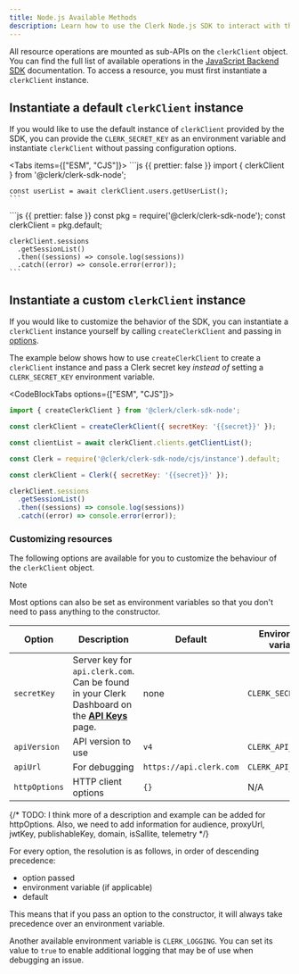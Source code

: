 ```yaml
---
title: Node.js Available Methods
description: Learn how to use the Clerk Node.js SDK to interact with the Clerk API.
---
```


All resource operations are mounted as sub-APIs on the `clerkClient` object. You can find the full list of available operations in the [JavaScript Backend SDK](/docs/references/backend/overview) documentation. To access a resource, you must first instantiate a `clerkClient` instance.

## Instantiate a default `clerkClient` instance

If you would like to use the default instance of `clerkClient` provided by the SDK, you can provide the `CLERK_SECRET_KEY` as an environment variable and instantiate `clerkClient` without passing configuration options.

<Tabs items={["ESM", "CJS"]}>
  <Tab>
    ```js {{ prettier: false }}
    import { clerkClient } from '@clerk/clerk-sdk-node';

    const userList = await clerkClient.users.getUserList();
    ```
  </Tab>

  <Tab>
    ```js {{ prettier: false }}
    const pkg = require('@clerk/clerk-sdk-node');
    const clerkClient = pkg.default;

    clerkClient.sessions
      .getSessionList()
      .then((sessions) => console.log(sessions))
      .catch((error) => console.error(error));
    ```
  </Tab>
</Tabs>

## Instantiate a custom `clerkClient` instance

If you would like to customize the behavior of the SDK, you can instantiate a `clerkClient` instance yourself by calling `createClerkClient` and passing in [options](#customizing-resources).

The example below shows how to use `createClerkClient` to create a `clerkClient` instance and pass a Clerk secret key _instead of_ setting a `CLERK_SECRET_KEY` environment variable.

<CodeBlockTabs options={["ESM", "CJS"]}>
  ```js {{ prettier: false }}
  import { createClerkClient } from '@clerk/clerk-sdk-node';

  const clerkClient = createClerkClient({ secretKey: '{{secret}}' });

  const clientList = await clerkClient.clients.getClientList();
  ```

  ```js {{ prettier: false }}
  const Clerk = require('@clerk/clerk-sdk-node/cjs/instance').default;

  const clerkClient = Clerk({ secretKey: '{{secret}}' });

  clerkClient.sessions
    .getSessionList()
    .then((sessions) => console.log(sessions))
    .catch((error) => console.error(error));
  ```
</CodeBlockTabs>

### Customizing resources

The following options are available for you to customize the behaviour of the `clerkClient` object.

> [!NOTE]
> Most options can also be set as environment variables so that you don't need to pass anything to the constructor.

| Option | Description | Default | Environment variable |
| - | - | - | - |
| `secretKey` | Server key for `api.clerk.com`. Can be found in your Clerk Dashboard on the **[API Keys](https://dashboard.clerk.com/last-active?path=api-keys)** page. | none | `CLERK_SECRET_KEY` |
| `apiVersion` | API version to use | `v4` | `CLERK_API_VERSION` |
| `apiUrl` | For debugging | `https://api.clerk.com` | `CLERK_API_URL` |
| `httpOptions` | HTTP client options | `{}` | N/A |

{/* TODO: I think more of a description and example can be added for httpOptions. Also, we need to add information for audience, proxyUrl, jwtKey, publishableKey, domain, isSallite, telemetry */}

For every option, the resolution is as follows, in order of descending precedence:

- option passed
- environment variable (if applicable)
- default

This means that if you pass an option to the constructor, it will always take precedence over an environment variable.

Another available environment variable is `CLERK_LOGGING`. You can set its value to `true` to enable additional logging that may be of use when debugging an issue.
